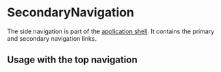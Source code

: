 
<Meta of={Stories} />

# SecondaryNavigation

The side navigation is part of the [application shell](https://developers.google.com/web/fundamentals/architecture/app-shell). It contains the primary and secondary navigation links.

<Canvas withToolbar={true} of={Stories.Base} />
<Controls />

## Usage with the top navigation
